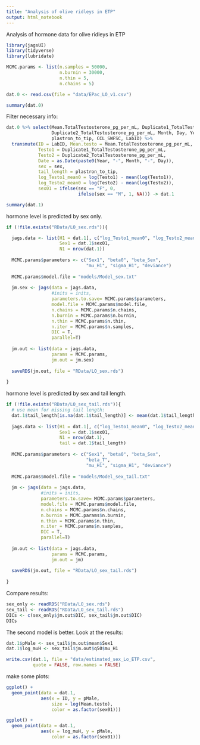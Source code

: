 ```yaml
---
title: "Analysis of olive ridleys in ETP"
output: html_notebook
---
```


Analysis of hormone data for olive ridleys in ETP

```r
library(jagsUI)
library(tidyverse)
library(lubridate)

MCMC.params <- list(n.samples = 50000,
                    n.burnin = 30000,
                    n.thin = 5,
                    n.chains = 5)

```


```r
dat.0 <- read.csv(file = "data/EPac_LO_v1.csv")

summary(dat.0)
```

Filter necessary info:

```r
dat.0 %>% select(Mean.TotalTestosterone_pg_per_mL, Duplicate1_TotalTestosterone_pg_per_mL,
                 Duplicate2_TotalTestosterone_pg_per_mL, Month, Day, Year, sex,
                 plastron_to_tip, CCL_SWFSC, LabID) %>%
  transmute(ID = LabID, Mean.testo = Mean.TotalTestosterone_pg_per_mL,
            Testo1 = Duplicate1_TotalTestosterone_pg_per_mL,
            Testo2 = Duplicate2_TotalTestosterone_pg_per_mL,
            Date = as.Date(paste0(Year, "-", Month, "-", Day)),
            sex = sex,
            tail_length = plastron_to_tip,
            log_Testo1_mean0 = log(Testo1) - mean(log(Testo1)),
            log_Testo2_mean0 = log(Testo2) - mean(log(Testo2)),
            sex01 = ifelse(sex == "F", 0,
                           ifelse(sex == "M", 1, NA))) -> dat.1

summary(dat.1)
```


hormone level is predicted by sex only.
```r
if (!file.exists("RData/LO_sex.rds")){

  jags.data <- list(H1 = dat.1[, c("log_Testo1_mean0", "log_Testo2_mean0")],
                    Sex1 = dat.1$sex01,
                    N1 = nrow(dat.1))
  
  MCMC.params$parameters <- c("Sex1", "beta0", "beta_Sex", 
                              "mu_H1", "sigma_H1", "deviance")
  
  MCMC.params$model.file = "models/Model_sex.txt"
  
  jm.sex <- jags(data = jags.data,
                 #inits = inits,
                 parameters.to.save= MCMC.params$parameters,
                 model.file = MCMC.params$model.file,
                 n.chains = MCMC.params$n.chains,
                 n.burnin = MCMC.params$n.burnin,
                 n.thin = MCMC.params$n.thin,
                 n.iter = MCMC.params$n.samples,
                 DIC = T, 
                 parallel=T)
  
  jm.out <- list(data = jags.data,
                 params = MCMC.params,
                 jm.out = jm.sex)
  
  saveRDS(jm.out, file = "RData/LO_sex.rds")
  
}

```

hormone level is predicted by sex and tail length.
```r
if (!file.exists("RData/LO_sex_tail.rds")){
  # use mean for missing tail length:
  dat.1$tail_length[is.na(dat.1$tail_length)] <- mean(dat.1$tail_length, na.rm = T)
  
  jags.data <- list(H1 = dat.1[, c("log_Testo1_mean0", "log_Testo2_mean0")],
                    Sex1 = dat.1$sex01,
                    N1 = nrow(dat.1),
                    tail = dat.1$tail_length)
  
  MCMC.params$parameters <- c("Sex1", "beta0", "beta_Sex", 
                              "beta_T",
                              "mu_H1", "sigma_H1", "deviance")
  
  MCMC.params$model.file = "models/Model_sex_tail.txt"
  
  jm <- jags(data = jags.data,
             #inits = inits,
             parameters.to.save= MCMC.params$parameters,
             model.file = MCMC.params$model.file,
             n.chains = MCMC.params$n.chains,
             n.burnin = MCMC.params$n.burnin,
             n.thin = MCMC.params$n.thin,
             n.iter = MCMC.params$n.samples,
             DIC = T, 
             parallel=T)
  
  jm.out <- list(data = jags.data,
                 params = MCMC.params,
                 jm.out = jm)
  
  saveRDS(jm.out, file = "RData/LO_sex_tail.rds")
  
}

```



Compare results:
```r
sex_only <- readRDS("RData/LO_sex.rds")
sex_tail <- readRDS("RData/LO_sex_tail.rds")
DICs <- c(sex_only$jm.out$DIC, sex_tail$jm.out$DIC)
DICs
```

The second model is better.  Look at the results:

```r

dat.1$pMale <- sex_tail$jm.out$mean$Sex1
dat.1$log_muH <- sex_tail$jm.out$q50$mu_H1

write.csv(dat.1, file = "data/estimated_sex_Lo_ETP.csv",
          quote = FALSE, row.names = FALSE)
```

make some plots:

```r
ggplot() + 
  geom_point(data = dat.1,
             aes(x = ID, y = pMale,
                 size = log(Mean.testo),
                 color = as.factor(sex01)))
```


```r
ggplot() +
  geom_point(data = dat.1,
             aes(x = log_muH, y = pMale,
                 color = as.factor(sex01)))
```

